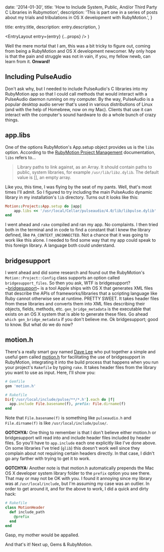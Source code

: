 
  date: '2014-01-30',
  title:
    'How to Include System, Public, And/or Third Party C Libraries in Rubymotion',
  description:
    'This is part one in a series of posts about my trials and tribulations in OS X development with RubyMotion.',
}

  title: entry.title,
  description: entry.description,
}

  <EntryLayout
    entry={entry}
    {...props}
  />
)

Well the mere mortal that I am, this was a bit tricky to figure out, coming from being a RubyMotion and OS X development newcomer. My only hope is that the pain and struggle was not in vain, if you, my fellow newb, can learn from it. **Onward!**

## Including PulseAudio

Don't ask why, but I needed to include PulseAudio's C libraries into my RubyMotion app so that I could call methods that would interact with a PulseAudio daemon running on my computer. By the way, PulseAudio is a popular desktop audio server that's used in various distributions of Linux (and with the help of Homebrew, now on my Mac). Clients that use it can interact with the computer's sound hardware to do a whole bunch of crazy things.

## app.libs

One of the options RubyMotion's App.setup object provides us is the `libs` option. According to the [RubyMotion Project Management][1] documentation, `libs` refers to...

> Library paths to link against, as an Array. It should contain paths to public, system libraries, for example `/usr/lib/libz.dylib`. The default value is [], an empty array.

Like you, this time, I was flying by the seat of my pants. Well, that's most times I'll admit. So I figured to try including the main PulseAudio dynamic library in my installation's `lib` directory. Turns out it looks like this:

```ruby
Motion::Project::App.setup do |app|
    app.libs << '/usr/local/Cellar/pulseaudio/4.0/lib/libpulse.dylib'
end
```

I went ahead and `rake` compiled and ran my app. No complaints. I then tried both in the terminal and in code to find a constant that I knew the library defined, like `PA_CONTEXT_UNCONNECTED`. Not a chance that it was going to work like this alone. I needed to find some way that my app could speak to this foreign library. A language both could understand.

## bridgesupport

I went ahead and did some research and found out the RubyMotion's `Motion::Project::Config` class supports an option called `bridgesupport_files`. So then you ask, WTF is bridgesupport? ~[bridgesupport]()~ is a tool Apple ships with OS X that generates XML files that describe the APIs of frameworks/libraries that a scripting language like Ruby cannot otherwise see at runtime. PRETTY SWEET. It takes header files from these libraries and converts them into XML files describing their objects, fields, methods, etc. `gen_bridge_metadata` is the executable that exists on an OS X system that is able to generate these files. Go ahead `which gen_bridge_metadata` if you don't believe me. Ok bridgesupport; good to know. But what do we do now?

## motion.h

There's a really smart guy named [Dave Lee][2] who put together a simple and useful gem called [motion.h][3] for facilitating the use of bridgesupport in RubyMotion, integrating it into the build process that happens when you run your project's `Rakefile` by typing `rake`. It takes header files from the library you want to use as input. Here, I'll show you:

```ruby
# Gemfile
gem 'motion.h'

# Rakefile
Dir['/usr/local/include/pulse/**/*.h'].each do |f|
  app.include File.basename(f), prefix: File.dirname(f)
end
```

Note that `File.basename(f)` is something like `pulseaudio.h` and `File.dirname(f)` is like `/usr/local/include/pulse/`.

**GOTCHYA:** One thing to remember is that I don't believe either motion.h or bridgesupport will read into and include header files included by header files. So you'll have to `app.include` each one explicitly like I've done above. On some libraries I've tried (`glib`) this doesn't work well since they complain about not requiring certain headers directly. In that case, I didn't go any farther with trying to get it to work.

**GOTCHYA:** Another note is that motion.h automatically prepends the Mac OS X developer system library folder to the `prefix` option you see there. That may or may not be OK with you. I found it annoying since my library was at `/usr/local/include`, but I'm assuming my case was an outlier. In order to get around it, and for the above to work, I did a quick and dirty hack:

```ruby
# Rakefile
class MotionHeader
  def include_path
    @prefix
  end
end
```

Gasp, my mother would be appalled.

And that's it! Next up, Gems & RubyMotion.

[1]: http://www.rubymotion.com/developer-center/guides/project-management/#_os_x_options
[2]: https://github.com/kastiglione
[3]: https://github.com/kastiglione/motion.h
